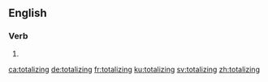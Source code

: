 ==English==

===Verb===
{{head|en|present participle}}

# {{present participle of|totalize|lang=en|nocat=1}}

[[ca:totalizing]]
[[de:totalizing]]
[[fr:totalizing]]
[[ku:totalizing]]
[[sv:totalizing]]
[[zh:totalizing]]